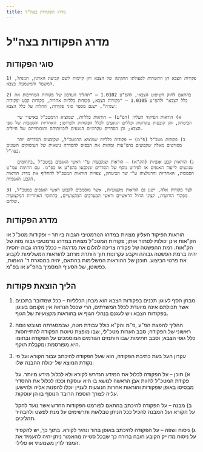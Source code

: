 ```yaml
---
title: מדרג הפקודות בצה"ל
---
```



# מדרג הפקודות בצה"ל

## סוגי הפקודות

	1) פקודות הצבא הן התשתית לפעולתו התקינה של הצבא והן קיימות לשם קביעת הארגון, המנהל, המשטר והמשמעת בצבא. 

	2) בהתאם לחוק השיפוט הצבאי, להפ"ע 1.0102 – "תהליך העדכון של פקודות המחייבות את כלל הצבא" ולהפ"ע 1.0105 – "פקודות הצבא, פקודות כלליות אחרות, פקודות קבע ופקודות שגרה", ישנם מספר סוגי פקודות, החלות על כלל הצבא: 
		
		א) הוראות הפיקוד העליון (הפ"ע) – הוראות כלליות, שמוציא הרמטכ"ל באישור שר הביטחון, והן קובעות עקרונות וכללים הנוגעים לכלל הפקודות ולפרושן; האחריות והסמכות של גופי הצבא; וכן הסדרים עקרוניים הנוגעים לזכויותיהם וחובותייהם של חיילים. 

		ב) פקודות מטכ"ל (פ"מ) – פקודות כלליות שמוציא הרמטכ"ל, שקובעים הסדרים יותר מפורטים מאלה שקבועים בהפ"עות ומהוות את הבסיס להסדרה נושאית של העיסוקים השונים בצה"ל. 

		ג) הוראות קבע אגפיות (הק"א) – הוראות שנקבעות ע"י ראשי האגפים במטכ"ל ,בתחומים שנוגעים לייעוד האגפים או לפירוט נוסף של הסדרים שנקבעו בהפ"ע או בפ"מ. עם חתימת עמ"ט הסמכות, האחריות והרגולציה ע"י שר הביטחון, צפויות הוראות המטכ"ל להחליף את מדרג הוראות הקבע האגפיות. 

	3) לצד פקודות אלה, ישנן גם הוראות מקצועיות, אשר מוסמכים לקבוע ראשי האגפים במטכ"ל, מפקדי הזרועות, קציני החיל הראשיים וראשי המערכים המקצועיים, בתחומי האחריות המקצועית שלהם. 

## מדרג הפקודות

הוראות הפיקוד העליון מצויות במדרג הנורמטיבי הגבוה ביותר – ופקודות מטכ"ל או הק"אות אינן יכולות לסתור אותן; פקודות המטכ"ל מצויות במדרג נורמטיבי גבוה מזה של הק"אות. 
רמת ההפשטה של פקודה צריכה להלום את מדרגה – ככלל מדרג גבוה יחסית יהיה ברמת הפשטה גבוהה ויקבע עקרונות תוך הותרת מרחב להוראות המשלימות לקבוע את פרטי הביצוע. תוכנן של ההוראות המשלימות בהתאם, יהיה במסגרת ד' האמות, כפשוטן, של הסעיף המסמיך בהפ"ע או בפ"מ. 

## הליך הוצאת פקודות

1) מבחן הסף לעיגון תכנים בפקודות הצבא הוא מבחן הכלליות – ככל שמדובר בתכנים אשר תכולתם אינה מיועדת לכלל המשרתים, הרי שככל הנראה אין מקומם בעיגון בפקודות הצבא ויש לעגנם בנהלי הגוף או בהוראות מקצועיות של הגוף. 

2) ההליך להפצת הפ"ע ,פ"מ והק"א כולל עבודת מטה, שבמסגרתה מגובש נוסח ראשוני של הפקודה; סבב הערות מטכ"לי, שבו מופצת טיוטת הפקודה להתייחסות כלל גופי הצבא; וסבב חתימות שבו חותמים הגורמים המוסמכים על הפקודה ובתומו היא מפורסמת ומקבלת תוקף. 

3) עקרון העל בעת כתיבת הפקודה, הוא שעל הפקודה להיכתב עבור הקורא ועל פי נקודת המוצא של יכולת ההבנה שלו: 

	א) תוכן – על הפקודה לכלול את המידע הנדרש לקורא ולא לכלול מידע מיותר. על פקודת המטכ"ל להוות אבן הראשה לנושא בו היא עוסקת וככזו לכלול את ההסדר מבסיסו באופן שפקודות והוראות אחרות הנוגעות לעניין יוכלו להפנות אליה ולהישען עליה לצורך הוספת הרובד הנוסף בו הן עוסקות. 

	ב) מבנה – על הפקודה להיכתב בהתאם לפורמט הפקודות החדש אשר נועד להקל על הקורא ועל המבנה להכיל ככל הניתן טבלאות ותרשימים על מנת לפשט ולהבהיר תהליכים. 

	ג) ניסוח ושפה – על הפקודה להיכתב באופן ברור ונהיר לקורא. בתוך כך, יש להקפיד על ניסוח מדוייק הקובע חובה ברורה כך שבכל סטייה מהאמור ניתן יהיה להעמיד את המפר לדין משמעתי או פלילי. 
	
<EditPage />